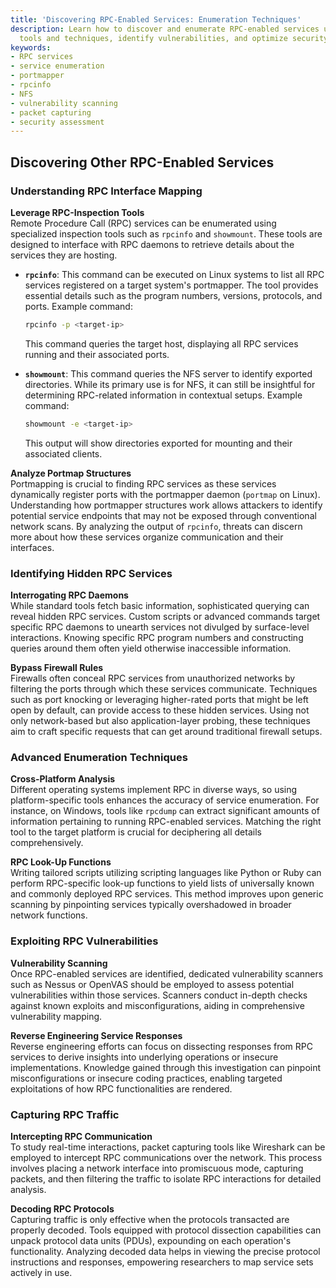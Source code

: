 ```yaml
---
title: 'Discovering RPC-Enabled Services: Enumeration Techniques'
description: Learn how to discover and enumerate RPC-enabled services using effective
  tools and techniques, identify vulnerabilities, and optimize security.
keywords:
- RPC services
- service enumeration
- portmapper
- rpcinfo
- NFS
- vulnerability scanning
- packet capturing
- security assessment
---
```


## Discovering Other RPC-Enabled Services

### Understanding RPC Interface Mapping

**Leverage RPC-Inspection Tools**  
Remote Procedure Call (RPC) services can be enumerated using specialized inspection tools such as `rpcinfo` and `showmount`. These tools are designed to interface with RPC daemons to retrieve details about the services they are hosting. 

- **`rpcinfo`**: This command can be executed on Linux systems to list all RPC services registered on a target system's portmapper. The tool provides essential details such as the program numbers, versions, protocols, and ports. Example command:
  ```bash
  rpcinfo -p <target-ip>
  ```
  This command queries the target host, displaying all RPC services running and their associated ports.

- **`showmount`**: This command queries the NFS server to identify exported directories. While its primary use is for NFS, it can still be insightful for determining RPC-related information in contextual setups. Example command:
  ```bash
  showmount -e <target-ip>
  ```
  This output will show directories exported for mounting and their associated clients.

**Analyze Portmap Structures**  
Portmapping is crucial to finding RPC services as these services dynamically register ports with the portmapper daemon (`portmap` on Linux). Understanding how portmapper structures work allows attackers to identify potential service endpoints that may not be exposed through conventional network scans. By analyzing the output of `rpcinfo`, threats can discern more about how these services organize communication and their interfaces.

### Identifying Hidden RPC Services

**Interrogating RPC Daemons**  
While standard tools fetch basic information, sophisticated querying can reveal hidden RPC services. Custom scripts or advanced commands target specific RPC daemons to unearth services not divulged by surface-level interactions. Knowing specific RPC program numbers and constructing queries around them often yield otherwise inaccessible information.

**Bypass Firewall Rules**  
Firewalls often conceal RPC services from unauthorized networks by filtering the ports through which these services communicate. Techniques such as port knocking or leveraging higher-rated ports that might be left open by default, can provide access to these hidden services. Using not only network-based but also application-layer probing, these techniques aim to craft specific requests that can get around traditional firewall setups.

### Advanced Enumeration Techniques

**Cross-Platform Analysis**  
Different operating systems implement RPC in diverse ways, so using platform-specific tools enhances the accuracy of service enumeration. For instance, on Windows, tools like `rpcdump` can extract significant amounts of information pertaining to running RPC-enabled services. Matching the right tool to the target platform is crucial for deciphering all details comprehensively.

**RPC Look-Up Functions**  
Writing tailored scripts utilizing scripting languages like Python or Ruby can perform RPC-specific look-up functions to yield lists of universally known and commonly deployed RPC services. This method improves upon generic scanning by pinpointing services typically overshadowed in broader network functions.

### Exploiting RPC Vulnerabilities

**Vulnerability Scanning**  
Once RPC-enabled services are identified, dedicated vulnerability scanners such as Nessus or OpenVAS should be employed to assess potential vulnerabilities within those services. Scanners conduct in-depth checks against known exploits and misconfigurations, aiding in comprehensive vulnerability mapping.

**Reverse Engineering Service Responses**  
Reverse engineering efforts can focus on dissecting responses from RPC services to derive insights into underlying operations or insecure implementations. Knowledge gained through this investigation can pinpoint misconfigurations or insecure coding practices, enabling targeted exploitations of how RPC functionalities are rendered.

### Capturing RPC Traffic

**Intercepting RPC Communication**  
To study real-time interactions, packet capturing tools like Wireshark can be employed to intercept RPC communications over the network. This process involves placing a network interface into promiscuous mode, capturing packets, and then filtering the traffic to isolate RPC interactions for detailed analysis.

**Decoding RPC Protocols**  
Capturing traffic is only effective when the protocols transacted are properly decoded. Tools equipped with protocol dissection capabilities can unpack protocol data units (PDUs), expounding on each operation's functionality. Analyzing decoded data helps in viewing the precise protocol instructions and responses, empowering researchers to map service sets actively in use.